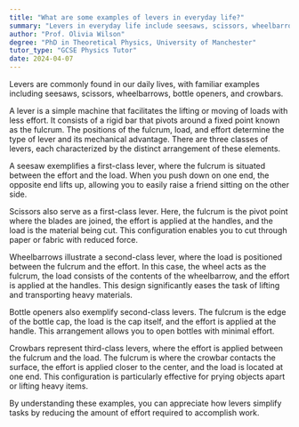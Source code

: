 ```yaml
---
title: "What are some examples of levers in everyday life?"
summary: "Levers in everyday life include seesaws, scissors, wheelbarrows, bottle openers, and crowbars."
author: "Prof. Olivia Wilson"
degree: "PhD in Theoretical Physics, University of Manchester"
tutor_type: "GCSE Physics Tutor"
date: 2024-04-07
---
```


Levers are commonly found in our daily lives, with familiar examples including seesaws, scissors, wheelbarrows, bottle openers, and crowbars.

A lever is a simple machine that facilitates the lifting or moving of loads with less effort. It consists of a rigid bar that pivots around a fixed point known as the fulcrum. The positions of the fulcrum, load, and effort determine the type of lever and its mechanical advantage. There are three classes of levers, each characterized by the distinct arrangement of these elements.

A seesaw exemplifies a first-class lever, where the fulcrum is situated between the effort and the load. When you push down on one end, the opposite end lifts up, allowing you to easily raise a friend sitting on the other side.

Scissors also serve as a first-class lever. Here, the fulcrum is the pivot point where the blades are joined, the effort is applied at the handles, and the load is the material being cut. This configuration enables you to cut through paper or fabric with reduced force.

Wheelbarrows illustrate a second-class lever, where the load is positioned between the fulcrum and the effort. In this case, the wheel acts as the fulcrum, the load consists of the contents of the wheelbarrow, and the effort is applied at the handles. This design significantly eases the task of lifting and transporting heavy materials.

Bottle openers also exemplify second-class levers. The fulcrum is the edge of the bottle cap, the load is the cap itself, and the effort is applied at the handle. This arrangement allows you to open bottles with minimal effort.

Crowbars represent third-class levers, where the effort is applied between the fulcrum and the load. The fulcrum is where the crowbar contacts the surface, the effort is applied closer to the center, and the load is located at one end. This configuration is particularly effective for prying objects apart or lifting heavy items.

By understanding these examples, you can appreciate how levers simplify tasks by reducing the amount of effort required to accomplish work.
    